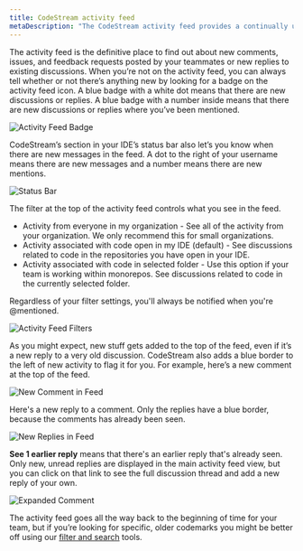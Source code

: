 ```yaml
---
title: CodeStream activity feed
metaDescription: "The CodeStream activity feed provides a continually updated list of new comments, issues, and feedback requests."
---
```


The activity feed is the definitive place to find out about new comments, issues,
and feedback requests posted by your teammates or new replies to existing
discussions. When you’re not on the activity feed, you can always tell whether
or not there’s anything new by looking for a badge on the activity feed icon. A
blue badge with a white dot means that there are new discussions or replies. A blue badge with a number inside means that there are new discussions or
replies where you’ve been mentioned.

![Activity Feed Badge](/images/ActivityFeedWithBadge3.png)

CodeStream’s section in your IDE’s status bar also let’s you know when
there are new messages in the feed. A dot to the right of your username means
there are new messages and a number means there are new mentions.

![Status Bar](/images/StatusBarWithMentions2.png)

The filter at the top of the activity feed controls what you see
in the feed.

* Activity from everyone in my organization - See all of the 
  activity from your organization. We only recommend this for small
  organizations.
* Activity associated with code open in my IDE (default) - See
  discussions related to code in the repositories you have open in your IDE. 
* Activity associated with code in selected folder - Use this option if your team is working within monorepos. See discussions
  related to code in the currently selected folder.

Regardless of your filter settings, you'll always be notified when you're @mentioned.

![Activity Feed Filters](/images/ActivityFeedFilters.png)

As you might expect, new stuff gets added to the top of the feed, even if it’s a
new reply to a very old discussion. CodeStream also adds a blue border to the left of new activity to flag it for you. For example, here’s a new
comment at the top of the feed.

![New Comment in Feed](/images/ActivityFeed-NewCodemark.png)

Here's a new reply to a comment. Only the replies have a blue border, because the comments has already been seen. 

![New Replies in Feed](/images/ActivityFeed-NewOldReplies.png)

**See 1 earlier reply** means that there's an earlier reply
that's already seen. Only new, unread replies are displayed in the main
activity feed view, but you can click on that link to see the full discussion
thread and add a new reply of your own.

![Expanded Comment](/images/CodemarkViewWithReplies1.png)

The activity feed goes all the way back to the beginning of time for your team,
but if you’re looking for specific, older codemarks you might be better off using our [filter and search](/docs/codestream/codestream-ui-overview/filter-search) tools.

